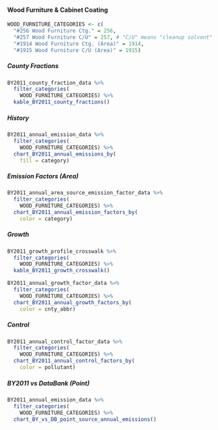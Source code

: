 #### Wood Furniture & Cabinet Coating {#petprod-coat-indcom-mfg-wood-furniture}

```r
WOOD_FURNITURE_CATEGORIES <- c(
  "#256 Wood Furniture Ctg." = 256,
  "#257 Wood Furniture C/U" = 257, # "C/U" means "cleanup solvent"
  "#1914 Wood Furniture Ctg. (Area)" = 1914,
  "#1915 Wood Furniture C/U (Area)" = 1915)
```

##### County Fractions {-}

```r
BY2011_county_fraction_data %>%
  filter_categories(
    WOOD_FURNITURE_CATEGORIES) %>%
  kable_BY2011_county_fractions()
```

##### History {-}

```r
BY2011_annual_emission_data %>%
  filter_categories(
    WOOD_FURNITURE_CATEGORIES) %>%
  chart_BY2011_annual_emissions_by(
    fill = category) 
```

##### Emission Factors (Area) {-}

```r
BY2011_annual_area_source_emission_factor_data %>%
  filter_categories(
    WOOD_FURNITURE_CATEGORIES) %>%
  chart_BY2011_annual_emission_factors_by(
    color = category)
```

##### Growth {-}

```r
BY2011_growth_profile_crosswalk %>%
  filter_categories(
    WOOD_FURNITURE_CATEGORIES) %>%
  kable_BY2011_growth_crosswalk()
```

```r
BY2011_annual_growth_factor_data %>%
  filter_categories(
    WOOD_FURNITURE_CATEGORIES) %>%
  chart_BY2011_annual_growth_factors_by(
    color = cnty_abbr) 
```

##### Control {-}

```r
BY2011_annual_control_factor_data %>%
  filter_categories(
    WOOD_FURNITURE_CATEGORIES) %>%
  chart_BY2011_annual_control_factors_by(
    color = pollutant) 
```

##### BY2011 vs DataBank (Point) {-}

```r
BY2011_annual_emission_data %>%
  filter_categories(
    WOOD_FURNITURE_CATEGORIES) %>%
  chart_BY_vs_DB_point_source_annual_emissions()
```
